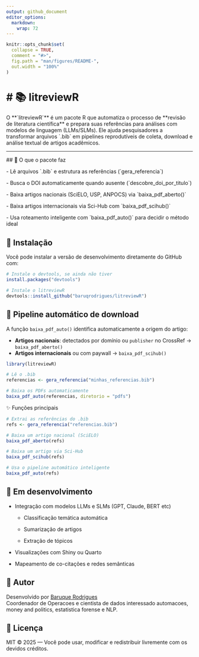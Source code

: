 ```yaml
---
output: github_document
editor_options: 
  markdown: 
    wrap: 72
---
```


<!-- README.md is generated from README.Rmd. Please edit that file -->

```r
knitr::opts_chunk$set(
  collapse = TRUE,
  comment = "#>",
  fig.path = "man/figures/README-",
  out.width = "100%"
)
```

# \# 📚 litreviewR

O \*\*\`litreviewR\`\*\* é um pacote R que automatiza o processo de
\*\*revisão de literatura científica\*\* e prepara suas referências para
análises com modelos de linguagem (LLMs/SLMs). Ele ajuda pesquisadores a
transformar arquivos \`.bib\` em pipelines reprodutíveis de coleta,
download e análise textual de artigos acadêmicos.

------------------------------------------------------------------------

\## 🚀 O que o pacote faz

\- Lê arquivos \`.bib\` e estrutura as referências (\`gera_referencia\`)

\- Busca o DOI automaticamente quando ausente
(\`descobre_doi_por_titulo\`)

\- Baixa artigos nacionais (SciELO, USP, ANPOCS) via
\`baixa_pdf_aberto()\`

\- Baixa artigos internacionais via Sci-Hub com \`baixa_pdf_scihub()\`

\- Usa roteamento inteligente com \`baixa_pdf_auto()\` para decidir o
método ideal

## 🚀 Instalação

Você pode instalar a versão de desenvolvimento diretamente do GitHub
com:

```r
# Instale o devtools, se ainda não tiver
install.packages("devtools")

# Instale o litreviewR
devtools::install_github("baruqrodrigues/litreviewR")
```

## 🧠 Pipeline automático de download

A função `baixa_pdf_auto()` identifica automaticamente a origem do artigo:

- **Artigos nacionais**: detectados por domínio ou `publisher` no CrossRef → `baixa_pdf_aberto()`
- **Artigos internacionais** ou com paywall → `baixa_pdf_scihub()`

```r
library(litreviewR)

# Lê o .bib
referencias <- gera_referencia("minhas_referencias.bib")

# Baixa os PDFs automaticamente
baixa_pdf_auto(referencias, diretorio = "pdfs")

```

✨ Funções principais
```r
# Extrai as referências do .bib
refs <- gera_referencia("referencias.bib")

# Baixa um artigo nacional (SciELO)
baixa_pdf_aberto(refs)

# Baixa um artigo via Sci-Hub
baixa_pdf_scihub(refs)

# Usa o pipeline automático inteligente
baixa_pdf_auto(refs)
```


## 🔧 Em desenvolvimento

-   Integração com modelos LLMs e SLMs (GPT, Claude, BERT etc)

    -   Classificação temática automática

    -   Sumarização de artigos

    -   Extração de tópicos

-   Visualizações com Shiny ou Quarto

-   Mapeamento de co-citações e redes semânticas

## 👤 Autor

Desenvolvido por [Baruque Rodrigues](https://github.com/baruqrodrigues)\
Coordenador de Operacoes e cientista de dados interessado automacoes,
money and politics, estatistica forense e NLP.

## 📜 Licença

MIT © 2025 — Você pode usar, modificar e redistribuir livremente com os
devidos créditos.
